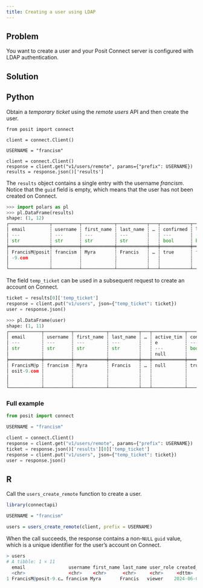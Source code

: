 ```yaml
---
title: Creating a user using LDAP
---
```


## Problem

You want to create a user and your Posit Connect server is configured with LDAP authentication.

## Solution

:::{.panel-tabset group="language"}

## Python

Obtain a *temporary ticket* using the *remote users* API and then create the user.

```.python
from posit import connect

client = connect.Client()

USERNAME = "francism"

client = connect.Client()
response = client.get("v1/users/remote", params={"prefix": USERNAME})
results = response.json()['results']
```

The `results` object contains a single entry with the username *francism*. Notice that the `guid` field is empty, which means that the user has not been created on Connect.

```python
>>> import polars as pl
>>> pl.DataFrame(results)
shape: (1, 12)
┌───────────────┬──────────┬────────────┬───────────┬───┬───────────┬────────┬──────┬──────────────┐
│ email         ┆ username ┆ first_name ┆ last_name ┆ … ┆ confirmed ┆ locked ┆ guid ┆ temp_ticket  │
│ ---           ┆ ---      ┆ ---        ┆ ---       ┆   ┆ ---       ┆ ---    ┆ ---  ┆ ---          │
│ str           ┆ str      ┆ str        ┆ str       ┆   ┆ bool      ┆ bool   ┆ null ┆ str          │
╞═══════════════╪══════════╪════════════╪═══════════╪═══╪═══════════╪════════╪══════╪══════════════╡
│ FrancisM@posit┆ francism ┆ Myra       ┆ Francis   ┆ … ┆ true      ┆ false  ┆ null ┆ QNb7ST5XTnQ9 │
│ -9.com        ┆          ┆            ┆           ┆   ┆           ┆        ┆      ┆ /nX2pIy9xRNB │
│               ┆          ┆            ┆           ┆   ┆           ┆        ┆      ┆ LeKafO…      │
└───────────────┴──────────┴────────────┴───────────┴───┴───────────┴────────┴──────┴──────────────┘
```

The field `temp_ticket` can be used in a subsequent request to create an account on Connect.

```python
ticket = results[0]['temp_ticket']
response = client.put("v1/users", json={"temp_ticket": ticket})
user = response.json()
```

```python
>>> pl.DataFrame(user)
shape: (1, 11)
┌────────────┬──────────┬────────────┬───────────┬───┬────────────┬───────────┬────────┬───────────┐
│ email      ┆ username ┆ first_name ┆ last_name ┆ … ┆ active_tim ┆ confirmed ┆ locked ┆ guid      │
│ ---        ┆ ---      ┆ ---        ┆ ---       ┆   ┆ e          ┆ ---       ┆ ---    ┆ ---       │
│ str        ┆ str      ┆ str        ┆ str       ┆   ┆ ---        ┆ bool      ┆ bool   ┆ str       │
│            ┆          ┆            ┆           ┆   ┆ null       ┆           ┆        ┆           │
╞════════════╪══════════╪════════════╪═══════════╪═══╪════════════╪═══════════╪════════╪═══════════╡
│ FrancisM@p ┆ francism ┆ Myra       ┆ Francis   ┆ … ┆ null       ┆ true      ┆ false  ┆ deb96ce5- │
│ osit-9.com ┆          ┆            ┆           ┆   ┆            ┆           ┆        ┆ e865-4fce │
│            ┆          ┆            ┆           ┆   ┆            ┆           ┆        ┆ -8b46-999 │
│            ┆          ┆            ┆           ┆   ┆            ┆           ┆        ┆ be9…      │
└────────────┴──────────┴────────────┴───────────┴───┴────────────┴───────────┴────────┴───────────┘
```

### Full example

```python
from posit import connect

USERNAME = "francism"

client = connect.Client()
response = client.get("v1/users/remote", params={"prefix": USERNAME})
ticket = response.json()['results'][0]['temp_ticket']
response = client.put("v1/users", json={"temp_ticket": ticket})
user = response.json()
```

## R

Call the `users_create_remote` function to create a user.

```.r
library(connectapi)

USERNAME = "francism"

users = users_create_remote(client, prefix = USERNAME)
```

When the call succeeds, the response contains a non-`NULL` `guid` value,
which is a unique identifier for the user's account on Connect.

```r
> users
# A tibble: 1 × 11
  email                username first_name last_name user_role created_time        updated_time        active_time confirmed locked guid
  <chr>                <chr>    <chr>      <chr>     <chr>     <dttm>              <dttm>              <dttm>      <lgl>     <lgl>  <chr>
1 FrancisM@posit-9.c… francism Myra       Francis   viewer    2024-06-07 19:35:30 2024-06-07 19:35:30 NA          TRUE      FALSE  deb96ce5-e86…
```

:::
